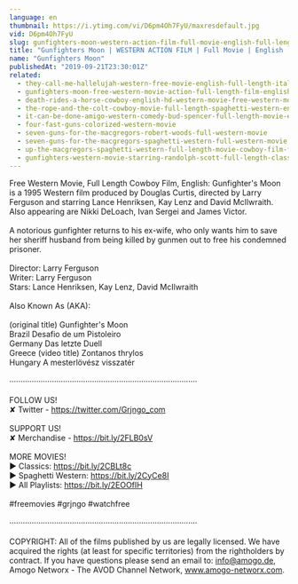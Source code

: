 ```yaml
---
language: en
thumbnail: https://i.ytimg.com/vi/D6pm4Oh7FyU/maxresdefault.jpg
vid: D6pm4Oh7FyU
slug: gunfighters-moon-western-action-film-full-movie-english-full-length-film-hd-1080p
title: "Gunfighters Moon | WESTERN ACTION FILM | Full Movie | English | Full Length Film | HD 1080p"
name: "Gunfighters Moon"
publishedAt: "2019-09-21T23:30:01Z"
related:
  - they-call-me-hallelujah-western-free-movie-english-full-length-italian-western-feature-film
  - gunfighters-moon-free-western-movie-action-full-length-film-english
  - death-rides-a-horse-cowboy-english-hd-western-movie-free-western-movies
  - the-rope-and-the-colt-cowboy-movie-full-length-spaghetti-western-english-free-full-westerns
  - it-can-be-done-amigo-western-comedy-bud-spencer-full-length-movie-english-free-full-movies
  - four-fast-guns-colorized-western-movie
  - seven-guns-for-the-macgregors-robert-woods-full-western-movie
  - seven-guns-for-the-macgregors-spaghetti-western-full-western-movie
  - up-the-macgregors-spaghetti-western-full-length-movie-cowboy-film-free-western-movie
  - gunfighters-western-movie-starring-randolph-scott-full-length-classic-feature-film-english
---
```


Free Western Movie, Full Length Cowboy Film, English: Gunfighter's Moon is a 1995 Western film produced by Douglas Curtis, directed by Larry Ferguson and starring Lance Henriksen, Kay Lenz and David McIlwraith. Also appearing are Nikki DeLoach, Ivan Sergei and James Victor.<br />
<br />
A notorious gunfighter returns to his ex-wife, who only wants him to save her sheriff husband from being killed by gunmen out to free his condemned prisoner.<br />
<br />
Director: Larry Ferguson<br />
Writer: Larry Ferguson<br />
Stars: Lance Henriksen, Kay Lenz, David McIlwraith<br />
<br />
Also Known As (AKA):<br />
<br />
(original title) Gunfighter's Moon<br />
Brazil Desafio de um Pistoleiro<br />
Germany Das letzte Duell<br />
Greece (video title) Zontanos thrylos<br />
Hungary A mesterlövész visszatér<br />
<br />
····················································································<br />
<br />
FOLLOW US!<br />
✘ Twitter - https://twitter.com/Grjngo_com<br />
<br />
SUPPORT US!<br />
✘ Merchandise - https://bit.ly/2FLB0sV<br />
<br />
MORE MOVIES! <br />
► Classics: https://bit.ly/2CBLt8c <br />
► Spaghetti Western: https://bit.ly/2CyCe8I <br />
► All Playlists: https://bit.ly/2EOOfIH <br />
<br />
#freemovies #grjngo #watchfree<br />
<br />
····················································································<br />
<br />
COPYRIGHT: All of the films published by us are legally licensed. We have acquired the rights (at least for specific territories) from the rightholders by contract. If you have questions please send an email to: info@amogo.de, Amogo Networx - The AVOD Channel Network, www.amogo-networx.com.